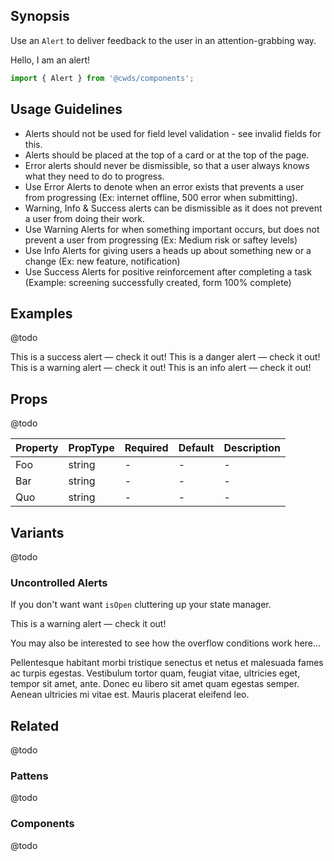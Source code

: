 
## Synopsis

Use an `Alert` to deliver feedback to the user in an attention-grabbing way.

<DemoCard>
  <Alert>Hello, I am an alert!</Alert>
</DemoCard>

```jsx
import { Alert } from '@cwds/components';
```

## Usage Guidelines

* Alerts should not be used for field level validation - see invalid fields for this.
* Alerts should be placed at the top of a card or at the top of the page.
* Error alerts should never be dismissible, so that a user always knows what they need to do to progress.
* Use Error Alerts to denote when an error exists that prevents a user from progressing (Ex: internet offline, 500 error when submitting).
* Warning, Info & Success alerts can be dismissible as it does not prevent a user from doing their work.
* Use Warning Alerts for when something important occurs, but does not prevent a user from progressing (Ex: Medium risk or saftey levels)
* Use Info Alerts for giving users a heads up about something new or a change (Ex: new feature, notification)
* Use Success Alerts for positive reinforcement after completing a task (Example: screening successfully created, form 100% complete)

## Examples

@todo

<Alert color="success">This is a success alert — check it out!</Alert>
<Alert color="danger">This is a danger alert — check it out!</Alert>
<Alert color="warning">This is a warning alert — check it out!</Alert>
<Alert color="info">This is an info alert — check it out!</Alert>

## Props

@todo

<table style={{ width: '100%', backgroundColor: 'white', border: '1px solid #ccc' }}>
  <thead>
    <tr>
      <th>Property</th>
      <th>PropType</th>
      <th>Required</th>
      <th>Default</th>
      <th>Description</th>
    </tr>
  </thead>
  <tbody>
    <tr>
      <td>Foo</td>
      <td>string</td>
      <td>-</td>
      <td>-</td>
      <td>-</td>
    </tr>
    <tr>
      <td>Bar</td>
      <td>string</td>
      <td>-</td>
      <td>-</td>
      <td>-</td>
    </tr>
    <tr>
      <td>Quo</td>
      <td>string</td>
      <td>-</td>
      <td>-</td>
      <td>-</td>
    </tr>
  </tbody>
</table>

## Variants

@todo

### Uncontrolled Alerts

If you don't want want `isOpen` cluttering up your state manager.

<AlertUncontrolled color="warning">
  <p>This is a warning alert — check it out!</p>
  <p>You may also be interested to see how the overflow conditions work here...</p>
  <p className="mb-0">Pellentesque habitant morbi tristique senectus et netus et malesuada fames ac turpis egestas. Vestibulum tortor quam, feugiat vitae, ultricies eget, tempor sit amet, ante. Donec eu libero sit amet quam egestas semper. Aenean ultricies mi vitae est. Mauris placerat eleifend leo.</p>
</AlertUncontrolled>


## Related

@todo

### Pattens

@todo

### Components

@todo
